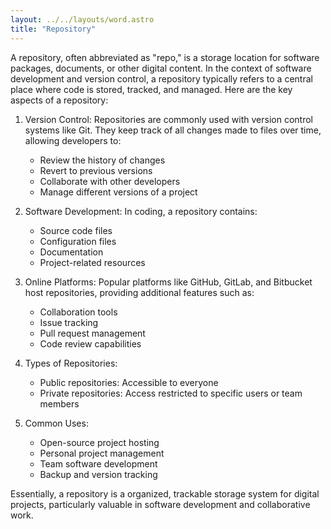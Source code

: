 ```yaml
---
layout: ../../layouts/word.astro
title: "Repository"
---
```

A repository, often abbreviated as "repo," is a storage location for software packages, documents, or other digital content. In the context of software development and version control, a repository typically refers to a central place where code is stored, tracked, and managed. Here are the key aspects of a repository:

1. Version Control: Repositories are commonly used with version control systems like Git. They keep track of all changes made to files over time, allowing developers to:
   - Review the history of changes
   - Revert to previous versions
   - Collaborate with other developers
   - Manage different versions of a project

2. Software Development: In coding, a repository contains:
   - Source code files
   - Configuration files
   - Documentation
   - Project-related resources

3. Online Platforms: Popular platforms like GitHub, GitLab, and Bitbucket host repositories, providing additional features such as:
   - Collaboration tools
   - Issue tracking
   - Pull request management
   - Code review capabilities

4. Types of Repositories:
   - Public repositories: Accessible to everyone
   - Private repositories: Access restricted to specific users or team members

5. Common Uses:
   - Open-source project hosting
   - Personal project management
   - Team software development
   - Backup and version tracking

Essentially, a repository is a organized, trackable storage system for digital projects, particularly valuable in software development and collaborative work.